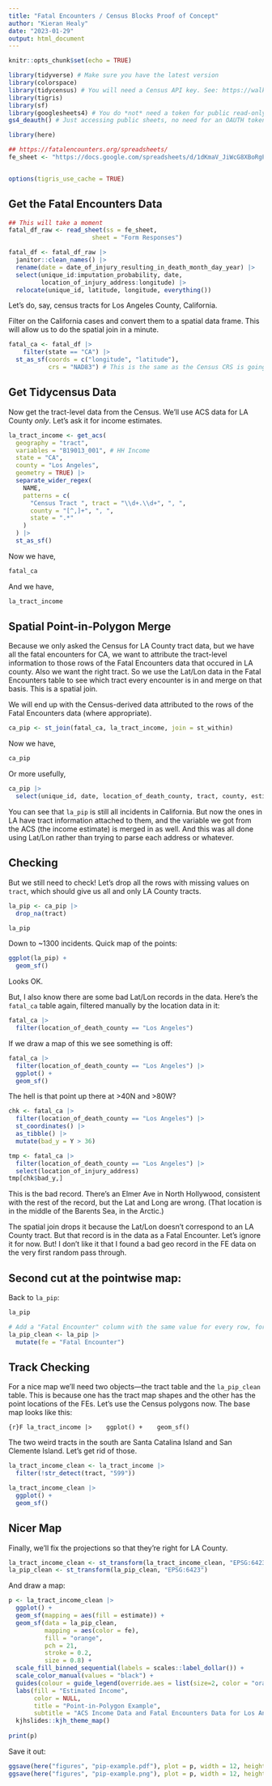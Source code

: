 ```yaml
---
title: "Fatal Encounters / Census Blocks Proof of Concept"
author: "Kieran Healy"
date: "2023-01-29"
output: html_document
---
```


```r
knitr::opts_chunk$set(echo = TRUE)

library(tidyverse) # Make sure you have the latest version
library(colorspace)
library(tidycensus) # You will need a Census API key. See: https://walker-data.com/tidycensus/articles/basic-usage.html
library(tigris)
library(sf)
library(googlesheets4) # You do *not* need a token for public read-only sheets.
gs4_deauth() # Just accessing public sheets, no need for an OAUTH token

library(here)

## https://fatalencounters.org/spreadsheets/
fe_sheet <- "https://docs.google.com/spreadsheets/d/1dKmaV_JiWcG8XBoRgP8b4e9Eopkpgt7FL7nyspvzAsE/edit#gid=0"


options(tigris_use_cache = TRUE)
```


## Get the Fatal Encounters Data

```r
## This will take a moment
fatal_df_raw <- read_sheet(ss = fe_sheet, 
                       sheet = "Form Responses") 
```

```r
fatal_df <- fatal_df_raw |> 
  janitor::clean_names() |> 
  rename(date = date_of_injury_resulting_in_death_month_day_year) |> 
  select(unique_id:imputation_probability, date, 
         location_of_injury_address:longitude) |> 
  relocate(unique_id, latitude, longitude, everything())
```

Let's do, say, census tracts for Los Angeles County, California. 

Filter on the California cases and convert them to a spatial data frame. This will allow us to do the spatial join in a minute. 

```r
fatal_ca <- fatal_df |> 
    filter(state == "CA") |> 
  st_as_sf(coords = c("longitude", "latitude"), 
           crs = "NAD83") # This is the same as the Census CRS is going to be in.

```


## Get Tidycensus Data

Now get the tract-level data from the Census. We'll use ACS data for LA County _only_. Let's ask it for income estimates. 

```r

la_tract_income <- get_acs(
  geography = "tract", 
  variables = "B19013_001", # HH Income
  state = "CA", 
  county = "Los Angeles", 
  geometry = TRUE) |>   
  separate_wider_regex(
    NAME,
    patterns = c(
      "Census Tract ", tract = "\\d+.\\d+", ", ",
      county = "[^,]+", ", ",
      state = ".*"
    )
  ) |> 
  st_as_sf()

```

Now we have, 

```r
fatal_ca 
```

And we have, 

```r
la_tract_income
```


## Spatial Point-in-Polygon Merge

Because we only asked the Census for LA County tract data, but we have all the fatal encounters for CA, we want to attribute the tract-level information to those rows of the Fatal Encounters data that occured in LA county. Also we want the right tract. So we use the Lat/Lon data in the Fatal Encounters table to see which tract every encounter is in and merge on that basis. This is a spatial join.

We will end up with the Census-derived data attributed to the rows of the Fatal Encounters data (where appropriate). 

```r
ca_pip <- st_join(fatal_ca, la_tract_income, join = st_within)
```

Now we have, 

```r
ca_pip
```

Or more usefully, 

```r
ca_pip |> 
  select(unique_id, date, location_of_death_county, tract, county, estimate)
```

You can see that `la_pip` is still all incidents in California. But now the ones in LA have tract information attached to them, and the variable we got from the ACS (the income estimate) is merged in as well. And this was all done using Lat/Lon rather than trying to parse each address or whatever. 


## Checking

But we still need to check! Let's drop all the rows with missing values on `tract`, which should give us all and only LA County tracts.  

```r
la_pip <- ca_pip |> 
  drop_na(tract)

la_pip
```

Down to ~1300 incidents. Quick map of the points:


```r
ggplot(la_pip) + 
  geom_sf()
```

Looks OK. 

But, I also know there are some bad Lat/Lon records in the data. Here's the `fatal_ca` table again, filtered manually by the location data in it:

```r
fatal_ca |> 
  filter(location_of_death_county == "Los Angeles")
```

If we draw a map of this we see something is off:

```r
fatal_ca |> 
  filter(location_of_death_county == "Los Angeles") |> 
  ggplot() + 
  geom_sf()
```

The hell is that point up there at >40N and >80W?

```r
chk <- fatal_ca |> 
  filter(location_of_death_county == "Los Angeles") |> 
  st_coordinates() |> 
  as_tibble() |> 
  mutate(bad_y = Y > 36)  

tmp <- fatal_ca |> 
  filter(location_of_death_county == "Los Angeles") |> 
  select(location_of_injury_address) 
tmp[chk$bad_y,]
```

This is the bad record. There's an Elmer Ave in North Hollywood, consistent
with the rest of the record, but the Lat and Long are wrong. (That location is in the middle
of the Barents Sea, in the Arctic.)  

The spatial join drops it because the Lat/Lon doesn't correspond to an LA County tract. But that record is in the data as a Fatal Encounter. Let's ignore it for now. But! I don't like it that I found a bad geo record in the FE data on the very first random pass through. 

## Second cut at the pointwise map:

Back to `la_pip`: 



```r
la_pip

# Add a "Fatal Encounter" column with the same value for every row, for the purposes of the map we're about to draw
la_pip_clean <- la_pip |> 
  mutate(fe = "Fatal Encounter")
```


## Track Checking

For a nice map we'll need two objects---the  tract table and the `la_pip_clean` table. This is because one has the tract map shapes and the other has the point locations of the FEs. Let's use the Census polygons now. The base map looks like this:

```{r}F
la_tract_income |> 
  ggplot() + 
  geom_sf()
```

The two weird tracts in the south are Santa Catalina Island and San Clemente Island. Let's get rid of those. 

```r
la_tract_income_clean <- la_tract_income |> 
  filter(!str_detect(tract, "599"))

la_tract_income_clean |> 
  ggplot() + 
  geom_sf()

```


## Nicer Map

Finally, we'll fix the projections so that they're right for LA County. 

```r
la_tract_income_clean <- st_transform(la_tract_income_clean, "EPSG:6423")
la_pip_clean <- st_transform(la_pip_clean, "EPSG:6423")
```

And draw a map:

```r
p <- la_tract_income_clean |> 
  ggplot() + 
  geom_sf(mapping = aes(fill = estimate)) + 
  geom_sf(data = la_pip_clean, 
          mapping = aes(color = fe),  
          fill = "orange",
          pch = 21, 
          stroke = 0.2,
          size = 0.8) +
  scale_fill_binned_sequential(labels = scales::label_dollar()) +
  scale_color_manual(values = "black") + 
  guides(colour = guide_legend(override.aes = list(size=2, color = "orange"))) + 
  labs(fill = "Estimated Income", 
       color = NULL,
       title = "Point-in-Polygon Example", 
       subtitle = "ACS Income Data and Fatal Encounters Data for Los Angeles County, at the Census Tract Level") + 
  kjhslides::kjh_theme_map() 
  
print(p)
```

Save it out:

```r
ggsave(here("figures", "pip-example.pdf"), plot = p, width = 12, height = 10)
ggsave(here("figures", "pip-example.png"), plot = p, width = 12, height = 10, bg = "white")
```




